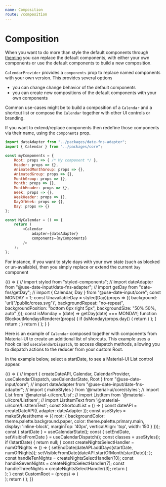 ```yaml
---
name: Composition
route: /composition
---
```



# Composition

When you want to do more than style the default components through [theming](https://mark-tate.github.io/use-date-input/theming) you can replace the default components, 
with either your own components or use the default components to build a new composition.

`CalendarProvider` provides a `components` prop to replace named components with your own version. 
This provides several options

- you can change change behavior of the default components
- you can create new compositions of the default components with your own components

Common use-cases might be to build a composition of a `Calendar` and a shortcut list or compose the `Calendar` together with other UI controls or branding.

If you want to extend/replace components then redefine those components via their name, using the `components` prop.  

```javascript
import dateAdapter from "../packages/date-fns-adapter";
import { Calendar } from "../packages/core";

const myComponents = {
    Root: props => { /* My component */ },
    Header: props => {},
    AnimatedMonthGroup: props => {},
    AnimatedGroup: props => {},
    MonthGroup: props => {},
    Month: props => {},
    MonthHeader: props => {},
    Week: props => {},
    WeekHeader: props => {},
    DayOfWeek: props => {},
    Day: props => {}
};

const MyCalendar = () => {
    return (
        <Calendar
            adapter={dateAdapter}
            components={myComponents}
        />
    );
};
``` 
   
For instance, if you want to style days with your own state (such as blocked or un-available), then you simply replace or 
extend the current `Day` component

<Playground>
{() => {
    // import styled from "styled-components";
    // import dateAdapter from "@use-date-input/date-fns-adapter";
    // import getDay from "date-fns/getDay";
    // import { Calendar, Day } from "@use-date-input/core";
    const MONDAY = 1;
    const UnavailableDay = styled(Day)(props => ({
        background: 'url("/public/cross.svg")',
        backgroundRepeat: "no-repeat",
        backgroundPosition: "bottom 6px right 5px",
        backgroundSize: "50% 50%, auto"
    }));
    const isMonday = (date) => getDay(date) === MONDAY;
    function BlockoutMondaysRenderer(props) {
        if (isMonday(props.day)) {
            return (
                <span style={{ cursor: "not-allowed" }}>
                    <UnavailableDay {...props} disabled />
                </span>
            );
        }
        return <Day {...props} />;
    }
    return (
    <Calendar
        adapter={dateAdapter}
        components={{
            Day: BlockoutMondaysRenderer
        }}
        isDayDisabled={isMonday}
        numOfVisibleMonths={2}
        numOfColumns={2}
    />);
    }
}
</Playground>

Here is an example of `Calendar` composed together with components from Material-UI to create an additional list of shorcuts. 
This example uses a hook called `useCalendarDispatch`, to access dispatch methods, allowing you to dispatch actions to the reducer 
from your custom Root.

In the example below, select a startDate, to see a Material-UI List control appear.

<Playground>
{() => {
    // import { createDateAPI, Calendar, CalendarProvider, useCalendarDispatch, useCalendarState, Root } from "@use-date-input/core";
    // import dateAdapter from "@use-date-input/date-fns-adapter";
    // import { makeStyles } from '@material-ui/core/styles';
    // import List from '@material-ui/core/List';
    // import ListItem from '@material-ui/core/ListItem';
    // import ListItemText from '@material-ui/core/ListItemText';
    const ShortcutList = () => {
        const dateAPI = createDateAPI({ adapter: dateAdapter });
        const useStyles = makeStyles(theme => ({
            root: {
                backgroundColor: theme.palette.background.paper,
                color: theme.palette.primary.main,
                display: 'inline-block',
                marginTop: '40px',
                verticalAlign: 'top',
                width: 150
            }
        }));
        const { startDate } = useCalendarState();
        const { setEndDate, setVisibleFromDate } = useCalendarDispatch();
        const classes = useStyles();
        if (!startDate) {
            return null;
        }
        const createNightsSelectHandler = numOfNights => () => {
            setEndDate(dateAPI.addDays(startDate, numOfNights));
            setVisibleFromDate(dateAPI.startOfMonth(startDate));
        };
        const handleTenNights = createNightsSelectHandler(10);
        const handleSevenNights = createNightsSelectHandler(7);
        const handleThreeNights = createNightsSelectHandler(3);
        return (
            <div className={classes.root}>
                <List component="nav" dense aria-label="date range shortcuts">
                    <ListItem button onClick={handleTenNights}>
                        <ListItemText primary="Stay for 10 nights" />
                    </ListItem>
                    <ListItem button onClick={handleSevenNights}>
                        <ListItemText primary="Stay for 7 nights" />
                    </ListItem>
                    <ListItem button onClick={handleThreeNights}>
                        <ListItemText primary="Stay for 3 nights" />
                    </ListItem>
                </List>
            </div>
        );
    }
    const CustomRoot = (props) => (
        <div>
            <ShortcutList />
            <Root {...props} />
        </div>
    );
    return (
        <Calendar
            adapter={dateAdapter}
            allowRange
            components={{
                Root: CustomRoot
            }}
            numOfVisibleMonths={12}
            numOfColumns={4}
        />
    );
}}
</Playground>

